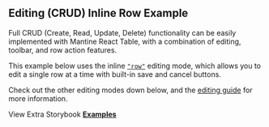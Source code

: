 
<Head>
  <title>Editing CRUD Inline Row Example - Mantine React Table Docs</title>
  <meta
    name="description"
    content="An example of Mantine React Table which shows how to use editing CRUD Inline Row features"
  />
  <meta
    property="og:title"
    content="Editing CRUD Inline Row Mantine React Table Example"
  />
  <meta
    property="og:description"
    content="Learn how to use editing and all the CRUD functionality of Mantine React Table"
  />
</Head>

## Editing (CRUD) Inline Row Example

Full CRUD (Create, Read, Update, Delete) functionality can be easily implemented with Mantine React Table, with a combination of editing, toolbar, and row action features.

This example below uses the inline [`"row"`](/docs/guides/editing#row-editing-mode) editing mode, which allows you to edit a single row at a time with built-in save and cancel buttons.

Check out the other editing modes down below, and the [editing guide](/docs/guides/editing) for more information.

<Examples isPage />

View Extra Storybook **[Examples](https://www.mantine-react-table.dev/?path=/story/features-editing-examples)**

